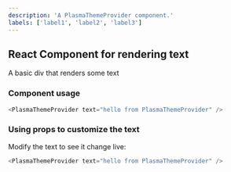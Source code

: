 ```yaml
---
description: 'A PlasmaThemeProvider component.'
labels: ['label1', 'label2', 'label3']
---
```



## React Component for rendering text

A basic div that renders some text

### Component usage
```js
<PlasmaThemeProvider text="hello from PlasmaThemeProvider" />
```

### Using props to customize the text

Modify the text to see it change live:
```js live
<PlasmaThemeProvider text="hello from PlasmaThemeProvider" />
```
